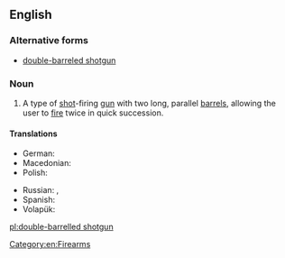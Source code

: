 ==English==
{{wikipedia}}

===Alternative forms===
* [[double-barreled shotgun]]

===Noun===
{{en-noun|head=[[double-barrelled]] [[shotgun]]}}

# A type of [[shot]]-firing [[gun]] with two long, parallel [[barrel]]s, allowing the user to [[fire]] twice in quick succession.

====Translations====
{{trans-top|type of shot-firing gun}}
* German: {{t|de|Doppelflinte|f}}
* Macedonian: {{t|mk|двоцевка|tr=dvócevka|f}}
* Polish: {{t+|pl|dubeltówka|f}}
{{trans-mid}}
* Russian: {{t|ru|двуство́льное ружьё|n|sc=Cyrl|tr=dvustvól'noje ruž'jó}}, {{t+|ru|двуство́лка|f|sc=Cyrl|tr=dvustvólka}}
* Spanish: {{t|es|escopeta de dos cañones|f}}
* Volapük: {{t|vo|telrüdedagün}}
{{trans-bottom}}

[[Category:en:Firearms]]

[[pl:double-barrelled shotgun]]